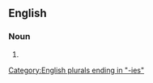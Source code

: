 ==English==

===Noun===
{{head|en|noun form}}

# {{plural of|microsurgery|lang=en}}

[[Category:English plurals ending in "-ies"]]